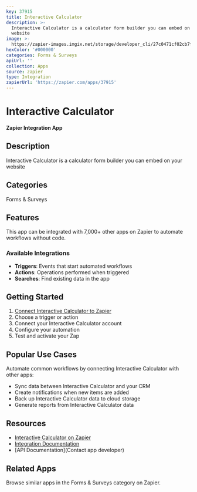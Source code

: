 ```yaml
---
key: 37915
title: Interactive Calculator
description: >-
  Interactive Calculator is a calculator form builder you can embed on your
  website
image: >-
  https://zapier-images.imgix.net/storage/developer_cli/27c0471cf02cb7fa2c0a8adcc84a94fc.png?auto=format%2Ccompress&ixlib=python-3.0.0&q=50
hexColor: '#000000'
categories: Forms & Surveys
apiUrl: ''
collection: Apps
source: zapier
type: Integration
zapierUrl: 'https://zapier.com/apps/37915'
---
```

# Interactive Calculator

**Zapier Integration App**

## Description

Interactive Calculator is a calculator form builder you can embed on your website

## Categories

Forms & Surveys

## Features

This app can be integrated with 7,000+ other apps on Zapier to automate workflows without code.

### Available Integrations

- **Triggers**: Events that start automated workflows
- **Actions**: Operations performed when triggered
- **Searches**: Find existing data in the app

## Getting Started

1. [Connect Interactive Calculator to Zapier](https://zapier.com/apps/37915)
2. Choose a trigger or action
3. Connect your Interactive Calculator account
4. Configure your automation
5. Test and activate your Zap

## Popular Use Cases

Automate common workflows by connecting Interactive Calculator with other apps:

- Sync data between Interactive Calculator and your CRM
- Create notifications when new items are added
- Back up Interactive Calculator data to cloud storage
- Generate reports from Interactive Calculator data

## Resources

- [Interactive Calculator on Zapier](https://zapier.com/apps/37915)
- [Integration Documentation](https://zapier.com/apps/37915/integrations)
- [API Documentation](Contact app developer)

## Related Apps

Browse similar apps in the Forms & Surveys category on Zapier.
